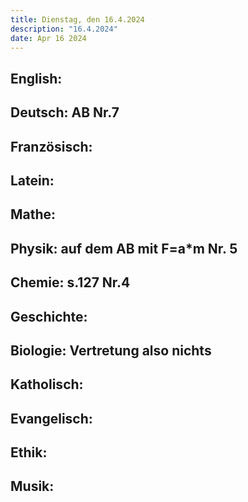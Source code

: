 ```yaml
---
title: Dienstag, den 16.4.2024
description: "16.4.2024"
date: Apr 16 2024
---
```


## English: 
## Deutsch: AB Nr.7
## Französisch: 
## Latein: 
## Mathe: 
## Physik: auf dem AB mit F=a*m Nr. 5
## Chemie: s.127 Nr.4
## Geschichte: 
## Biologie: Vertretung also nichts
## Katholisch: 
## Evangelisch: 
## Ethik: 
## Musik: 
